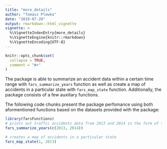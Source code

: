 ```yaml
---
title: "more_details"
author: "Tomasz Plewka"
date: "2019-07-20"
output: rmarkdown::html_vignette
vignette: >
  %\VignetteIndexEntry{more_details}
  %\VignetteEngine{knitr::rmarkdown}
  %\VignetteEncoding{UTF-8}
---
```


```r
knitr::opts_chunk$set(
  collapse = TRUE,
  comment = "#>"
)
```

The package is able to summarize an accident data within a certain time range with `fars_summarize_years` function as well as create a map of accidents in a particular state with `fars_map_state` function. Additionally, the package consists of a few auxiliary functions.

The following code chunks present the package perfomance using both aformentioned functions based on the datasets provided with the package:

```r
library(farsFunctions)
# prints out traffic accidents data from 2013 and 2014 in the form of tibble
fars_summarize_years(c(2013, 2014))

# creates a map of accidents in a particular state
fars_map_state(1, 2013)
```
